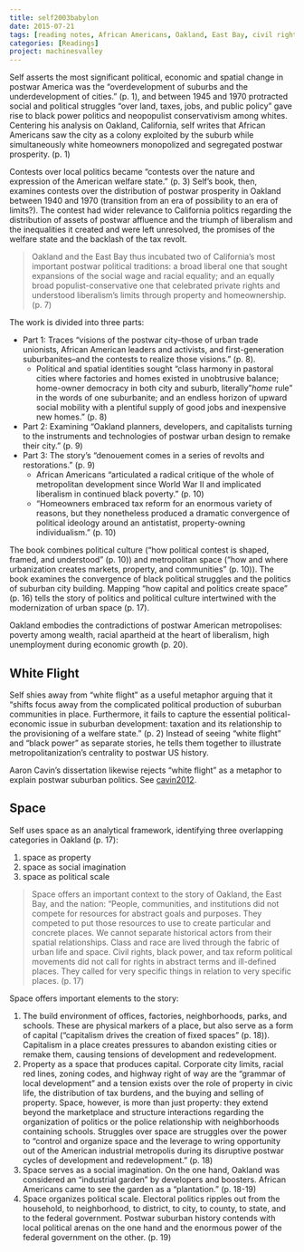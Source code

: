 ```yaml
---
title: self2003babylon
date: 2015-07-21
tags: [reading notes, African Americans, Oakland, East Bay, civil rights, spatial history]
categories: [Readings]
project: machinesvalley
---
```


Self asserts the most significant political, economic and spatial change
in postwar America was the "overdevelopment of suburbs and the
underdevelopment of cities." (p. 1), and between 1945 and 1970 protracted
social and political struggles "over land, taxes, jobs, and public
policy" gave rise to black power politics and neopopulist conservativism
among whites. Centering his analysis on Oakland, California, self writes
that African Americans saw the city as a colony exploited by the suburb
while simultaneously white homeowners monopolized and segregated postwar
prosperity. (p. 1)

Contests over local politics became "contests over the nature and
expression of the American welfare state." (p. 3) Self's book, then,
examines contests over the distribution of postwar prosperity in Oakland
between 1940 and 1970 (transition from an era of possibility to an era
of limits?). The contest had wider relevance to California politics
regarding the distribution of assets of postwar affluence and the
triumph of liberalism and the inequalities it created and were left
unresolved, the promises of the welfare state and the backlash of the
tax revolt.

> Oakland and the East Bay thus incubated two of California's most important postwar political traditions: a broad liberal one that sought expansions of the social wage and racial equality; and an equally broad populist-conservative one that celebrated private rights and understood liberalism's limits through property and homeownership. (p. 7)

The work is divided into three parts:

* Part 1: Traces "visions of the postwar city--those of urban trade
  unionists, African American leaders and activists, and
first-generation suburbanites--and the contests to realize those
visions." (p. 8).
    * Political and spatial identities sought "class harmony in pastoral
      cities where factories and homes existed in unobtrusive balance;
	  home-owner democracy in both city and suburb, literally "*home* rule" in
	  the words of one suburbanite; and an endless horizon of upward social
	  mobility with a plentiful supply of good jobs and inexpensive new
	  homes." (p. 8)
* Part 2: Examining "Oakland planners, developers, and capitalists
  turning to the instruments and technologies of postwar urban design to
remake their city." (p. 9)
* Part 3: The story's "denouement comes in a series of revolts and
  restorations." (p. 9)
    * African Americans "articulated a radical critique of the whole of
      metropolitan development since World War II and implicated
liberalism in continued black poverty." (p. 10)
    * "Homeowners embraced tax reform for an enormous variety of
      reasons, but they nonetheless produced a dramatic convergence of
political ideology around an antistatist, property-owning
individualism." (p. 10)

The book combines political culture ("how political contest is shaped,
framed, and understood" (p. 10)) and metropolitan space ("how and where
urbanization creates markets, property, and communities" (p. 10)). The
book examines the convergence of black political struggles and the
politics of suburban city building. Mapping "how capital and politics
create space" (p. 16) tells the story of politics and political culture
intertwined with the modernization of urban space (p. 17).

Oakland embodies the contradictions of postwar American metropolises:
poverty among wealth, racial apartheid at the heart of liberalism, high
unemployment during economic growth (p. 20).

## White Flight

Self shies away from "white flight" as a useful metaphor arguing that it
"shifts focus away from the complicated political production of suburban
communities in place. Furthermore, it fails to capture the essential
political-economic issue in suburban development: taxation and its
relationship to the provisioning of a welfare state." (p. 2) Instead of
seeing "white flight" and "black power" as separate stories, he tells
them together to illustrate metropolitanization's centrality to postwar
US history.

Aaron Cavin's dissertation likewise rejects "white flight" as a metaphor to explain
postwar suburban politics. See [cavin2012](/cavin2012/).

## Space

Self uses space as an analytical framework, identifying three
overlapping categories in Oakland (p. 17):

1. space as property
2. space as social imagination
3. space as political scale

> Space offers an important context to the story of Oakland, the East Bay, and the nation: "People, communities, and institutions did not compete for resources for abstract goals and purposes. They competed to put those resources to use to create particular and concrete places. We cannot separate historical actors from their spatial relationships.  Class and race are lived through the fabric of urban life and space.  Civil rights, black power, and tax reform political movements did not call for rights in abstract terms and ill-defined places. They called for very specific things in relation to very specific places. (p. 17)

Space offers important elements to the story:

1. The build environment of offices, factories, neighborhoods, parks,
and schools. These are physical markers of a place, but also serve as a
form of capital ("capitalism drives the creation of fixed spaces" (p.
18)). Capitalism in a place creates pressures to abandon existing cities
or remake them, causing tensions of development and redevelopment.
2. Property as a space that produces capital. Corporate city limits,
racial red lines, zoning codes, and highway right of way are the
"grammar of local development" and a tension exists over the role of
property in civic life, the distribution of tax burdens, and the buying
and selling of property. Space, however, is more than just property:
they extend beyond the marketplace and structure interactions regarding
the organization of politics or the police relationship with
neighborhoods containing schools. Struggles over space are struggles
over the power to "control and organize space and the leverage to wring
opportunity out of the American industrial metropolis during its
disruptive postwar cycles of development and redevelopment." (p. 18)
3. Space serves as a social imagination. On the one hand, Oakland was
considered an "industrial garden" by developers and boosters. African
Americans came to see the garden as a "plantation." (p. 18-19)
4. Space organizes political scale. Electoral politics ripples out from
the household, to neighborhood, to district, to city, to county, to
state, and to the federal government. Postwar suburban history contends
with local political arenas on the one hand and the enormous power of
the federal government on the other. (p. 19)
